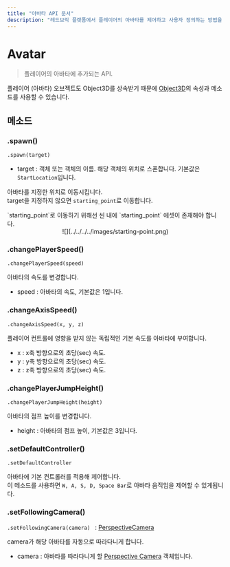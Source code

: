 ```yaml
---
title: "아바타 API 문서"
description: "레드브릭 플랫폼에서 플레이어의 아바타를 제어하고 사용자 정의하는 방법을 포함한 아바타 API에 대한 자세한 설명서입니다."
---
```


# Avatar

> 플레이어의 아바타에 추가되는 API.

플레이어 (아바타) 오브젝트도 Object3D를 상속받기 때문에 [Object3D](../built-in/three/object3d.mdx)의 속성과 메소드를 사용할 수 있습니다.  

## 메소드

### .spawn()

`.spawn(target) `

- target : 객체 또는 객체의 이름. 해당 객체의 위치로 스폰합니다. 기본값은 `StartLocation`입니다.

아바타를 지정한 위치로 이동시킵니다.  
target을 지정하지 않으면 `starting_point`로 이동합니다.

<Callout type="warning">
`starting_point`로 이동하기 위해선 씬 내에 `starting_point` 에셋이 존재해야 합니다.  
<br/>
<center>
![](../../../../images/starting-point.png)
</center>
</Callout>

### .changePlayerSpeed()

`.changePlayerSpeed(speed) `

아바타의 속도를 변경합니다.

- speed : 아바타의 속도, 기본값은 1입니다.

### .changeAxisSpeed()

`.changeAxisSpeed(x, y, z) `

플레이어 컨트롤에 영향을 받지 않는 독립적인 기본 속도를 아바타에 부여합니다.

- x : x축 방향으로의 초당(sec) 속도.
- y : y축 방향으로의 초당(sec) 속도.
- z : z축 방향으로의 초당(sec) 속도.

### .changePlayerJumpHeight()

`.changePlayerJumpHeight(height) `

아바타의 점프 높이를 변경합니다.

- height : 아바타의 점프 높이, 기본값은 3입니다.

### .setDefaultController()

`.setDefaultController `  

아바타에 기본 컨트롤러를 적용해 제어합니다.  
이 메소드를 사용하면 `W, A, S, D, Space Bar`로 아바타 움직임을 제어할 수 있게됩니다.  

### .setFollowingCamera()

`.setFollowingCamera(camera) ` : [PerspectiveCamera](../built-in/three/perspective.mdx)  

camera가 해당 아바타를 자동으로 따라다니게 합니다.  

- camera : 아바타를 따라다니게 할 [Perspective Camera](../../script/built-in/three/perspective.mdx) 객체입니다.